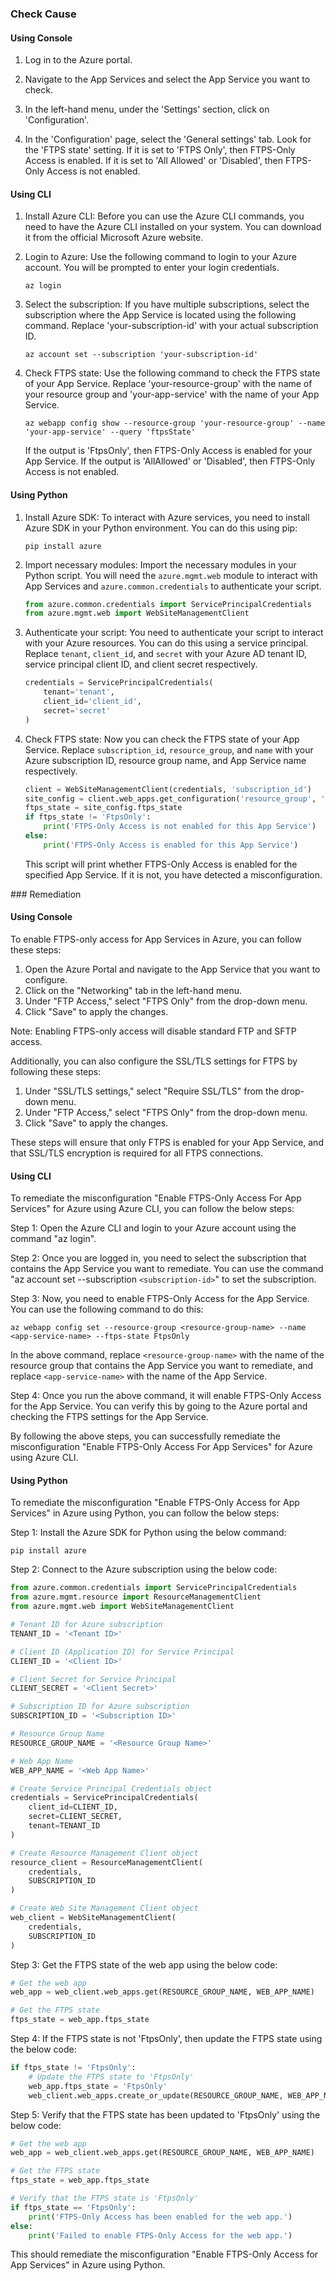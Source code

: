 

<Tabs><Tab title='Cause'>
### Check Cause

#### Using Console

1. Log in to the Azure portal.

2. Navigate to the App Services and select the App Service you want to check.

3. In the left-hand menu, under the 'Settings' section, click on 'Configuration'.

4. In the 'Configuration' page, select the 'General settings' tab. Look for the 'FTPS state' setting. If it is set to 'FTPS Only', then FTPS-Only Access is enabled. If it is set to 'All Allowed' or 'Disabled', then FTPS-Only Access is not enabled.

#### Using CLI

1. Install Azure CLI: Before you can use the Azure CLI commands, you need to have the Azure CLI installed on your system. You can download it from the official Microsoft Azure website.

2. Login to Azure: Use the following command to login to your Azure account. You will be prompted to enter your login credentials.
   ```
   az login
   ```
3. Select the subscription: If you have multiple subscriptions, select the subscription where the App Service is located using the following command. Replace 'your-subscription-id' with your actual subscription ID.
   ```
   az account set --subscription 'your-subscription-id'
   ```
4. Check FTPS state: Use the following command to check the FTPS state of your App Service. Replace 'your-resource-group' with the name of your resource group and 'your-app-service' with the name of your App Service.
   ```
   az webapp config show --resource-group 'your-resource-group' --name 'your-app-service' --query 'ftpsState'
   ```
   If the output is 'FtpsOnly', then FTPS-Only Access is enabled for your App Service. If the output is 'AllAllowed' or 'Disabled', then FTPS-Only Access is not enabled.

#### Using Python

1. Install Azure SDK: To interact with Azure services, you need to install Azure SDK in your Python environment. You can do this using pip:
   ```
   pip install azure
   ```

2. Import necessary modules: Import the necessary modules in your Python script. You will need the `azure.mgmt.web` module to interact with App Services and `azure.common.credentials` to authenticate your script.
   ```python
   from azure.common.credentials import ServicePrincipalCredentials
   from azure.mgmt.web import WebSiteManagementClient
   ```

3. Authenticate your script: You need to authenticate your script to interact with your Azure resources. You can do this using a service principal. Replace `tenant`, `client_id`, and `secret` with your Azure AD tenant ID, service principal client ID, and client secret respectively.
   ```python
   credentials = ServicePrincipalCredentials(
       tenant='tenant',
       client_id='client_id',
       secret='secret'
   )
   ```

4. Check FTPS state: Now you can check the FTPS state of your App Service. Replace `subscription_id`, `resource_group`, and `name` with your Azure subscription ID, resource group name, and App Service name respectively.
   ```python
   client = WebSiteManagementClient(credentials, 'subscription_id')
   site_config = client.web_apps.get_configuration('resource_group', 'name')
   ftps_state = site_config.ftps_state
   if ftps_state != 'FtpsOnly':
       print('FTPS-Only Access is not enabled for this App Service')
   else:
       print('FTPS-Only Access is enabled for this App Service')
   ```
   This script will print whether FTPS-Only Access is enabled for the specified App Service. If it is not, you have detected a misconfiguration.

</Tab>

<Tab title='Remediation'>
### Remediation

#### Using Console

To enable FTPS-only access for App Services in Azure, you can follow these steps:

1. Open the Azure Portal and navigate to the App Service that you want to configure.
2. Click on the "Networking" tab in the left-hand menu.
3. Under "FTP Access," select "FTPS Only" from the drop-down menu.
4. Click "Save" to apply the changes.

Note: Enabling FTPS-only access will disable standard FTP and SFTP access. 

Additionally, you can also configure the SSL/TLS settings for FTPS by following these steps:

1. Under "SSL/TLS settings," select "Require SSL/TLS" from the drop-down menu.
2. Under "FTP Access," select "FTPS Only" from the drop-down menu.
3. Click "Save" to apply the changes.

These steps will ensure that only FTPS is enabled for your App Service, and that SSL/TLS encryption is required for all FTPS connections.

#### Using CLI

To remediate the misconfiguration "Enable FTPS-Only Access For App Services" for Azure using Azure CLI, you can follow the below steps:

Step 1: Open the Azure CLI and login to your Azure account using the command "az login".

Step 2: Once you are logged in, you need to select the subscription that contains the App Service you want to remediate. You can use the command "az account set --subscription `<subscription-id>`" to set the subscription.

Step 3: Now, you need to enable FTPS-Only Access for the App Service. You can use the following command to do this:

```
az webapp config set --resource-group <resource-group-name> --name <app-service-name> --ftps-state FtpsOnly
```

In the above command, replace `<resource-group-name>` with the name of the resource group that contains the App Service you want to remediate, and replace `<app-service-name>` with the name of the App Service.

Step 4: Once you run the above command, it will enable FTPS-Only Access for the App Service. You can verify this by going to the Azure portal and checking the FTPS settings for the App Service.

By following the above steps, you can successfully remediate the misconfiguration "Enable FTPS-Only Access For App Services" for Azure using Azure CLI.

#### Using Python

To remediate the misconfiguration "Enable FTPS-Only Access for App Services" in Azure using Python, you can follow the below steps:

Step 1: Install the Azure SDK for Python using the below command:

```
pip install azure
```

Step 2: Connect to the Azure subscription using the below code:

```python
from azure.common.credentials import ServicePrincipalCredentials
from azure.mgmt.resource import ResourceManagementClient
from azure.mgmt.web import WebSiteManagementClient

# Tenant ID for Azure subscription
TENANT_ID = '<Tenant ID>'

# Client ID (Application ID) for Service Principal
CLIENT_ID = '<Client ID>'

# Client Secret for Service Principal
CLIENT_SECRET = '<Client Secret>'

# Subscription ID for Azure subscription
SUBSCRIPTION_ID = '<Subscription ID>'

# Resource Group Name
RESOURCE_GROUP_NAME = '<Resource Group Name>'

# Web App Name
WEB_APP_NAME = '<Web App Name>'

# Create Service Principal Credentials object
credentials = ServicePrincipalCredentials(
    client_id=CLIENT_ID,
    secret=CLIENT_SECRET,
    tenant=TENANT_ID
)

# Create Resource Management Client object
resource_client = ResourceManagementClient(
    credentials,
    SUBSCRIPTION_ID
)

# Create Web Site Management Client object
web_client = WebSiteManagementClient(
    credentials,
    SUBSCRIPTION_ID
)
```

Step 3: Get the FTPS state of the web app using the below code:

```python
# Get the web app
web_app = web_client.web_apps.get(RESOURCE_GROUP_NAME, WEB_APP_NAME)

# Get the FTPS state
ftps_state = web_app.ftps_state
```

Step 4: If the FTPS state is not 'FtpsOnly', then update the FTPS state using the below code:

```python
if ftps_state != 'FtpsOnly':
    # Update the FTPS state to 'FtpsOnly'
    web_app.ftps_state = 'FtpsOnly'
    web_client.web_apps.create_or_update(RESOURCE_GROUP_NAME, WEB_APP_NAME, web_app)
```

Step 5: Verify that the FTPS state has been updated to 'FtpsOnly' using the below code:

```python
# Get the web app
web_app = web_client.web_apps.get(RESOURCE_GROUP_NAME, WEB_APP_NAME)

# Get the FTPS state
ftps_state = web_app.ftps_state

# Verify that the FTPS state is 'FtpsOnly'
if ftps_state == 'FtpsOnly':
    print('FTPS-Only Access has been enabled for the web app.')
else:
    print('Failed to enable FTPS-Only Access for the web app.')
```

This should remediate the misconfiguration "Enable FTPS-Only Access for App Services" in Azure using Python.


</Tab>
</Tabs>